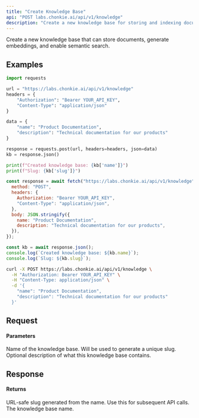 ```yaml
---
title: "Create Knowledge Base"
api: "POST labs.chonkie.ai/api/v1/knowledge"
description: "Create a new knowledge base for storing and indexing documents"
---
```


Create a new knowledge base that can store documents, generate embeddings, and enable semantic search.

## Examples

<CodeGroup>

```python Python
import requests

url = "https://labs.chonkie.ai/api/v1/knowledge"
headers = {
    "Authorization": "Bearer YOUR_API_KEY",
    "Content-Type": "application/json"
}

data = {
    "name": "Product Documentation",
    "description": "Technical documentation for our products"
}

response = requests.post(url, headers=headers, json=data)
kb = response.json()

print(f"Created knowledge base: {kb['name']}")
print(f"Slug: {kb['slug']}")
```

```javascript JavaScript
const response = await fetch("https://labs.chonkie.ai/api/v1/knowledge", {
  method: "POST",
  headers: {
    Authorization: "Bearer YOUR_API_KEY",
    "Content-Type": "application/json",
  },
  body: JSON.stringify({
    name: "Product Documentation",
    description: "Technical documentation for our products",
  }),
});

const kb = await response.json();
console.log(`Created knowledge base: ${kb.name}`);
console.log(`Slug: ${kb.slug}`);
```

```bash cURL
curl -X POST https://labs.chonkie.ai/api/v1/knowledge \
  -H "Authorization: Bearer YOUR_API_KEY" \
  -H "Content-Type: application/json" \
  -d '{
    "name": "Product Documentation",
    "description": "Technical documentation for our products"
  }'
```

</CodeGroup>

## Request

#### Parameters

<ParamField path="name" type="string" required>
  Name of the knowledge base. Will be used to generate a unique slug.
</ParamField>

<ParamField path="description" type="string">
  Optional description of what this knowledge base contains.
</ParamField>

## Response

#### Returns

<ResponseField name="slug" type="string">
  URL-safe slug generated from the name. Use this for subsequent API calls.
</ResponseField>

<ResponseField name="name" type="string">
  The knowledge base name.
</ResponseField>
